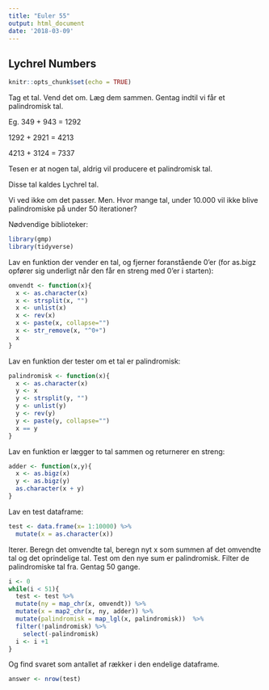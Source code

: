 ```yaml
---
title: "Euler 55"
output: html_document
date: '2018-03-09'
---
```

## Lychrel Numbers
```r
knitr::opts_chunk$set(echo = TRUE)
```

Tag et tal. Vend det om. Læg dem sammen. Gentag indtil vi får et palindromisk 
tal. 

Eg. 349 + 943 = 1292

1292 + 2921 = 4213

4213 + 3124 = 7337

Tesen er at nogen tal, aldrig vil producere et palindromisk tal. 

Disse tal kaldes Lychrel tal. 

Vi ved ikke om det passer. Men. Hvor mange tal, under 10.000 vil ikke blive
palindromiske på under 50 iterationer?


Nødvendige biblioteker:
```r
library(gmp)
library(tidyverse)
```

Lav en funktion der vender en tal, og fjerner foranstående 0'er (for as.bigz
opfører sig underligt når den får en streng med 0'er i starten):
```r
omvendt <- function(x){
  x <- as.character(x)
  x <- strsplit(x, "")
  x <- unlist(x)
  x <- rev(x)
  x <- paste(x, collapse="")
  x <- str_remove(x, "^0+")
  x
}
```

Lav en funktion der tester om et tal er palindromisk:
```r
palindromisk <- function(x){
  x <- as.character(x)
  y <- x
  y <- strsplit(y, "")
  y <- unlist(y)
  y <- rev(y)
  y <- paste(y, collapse="")
  x == y
}
```

Lav en funktion er lægger to tal sammen og returnerer en streng:
```r
adder <- function(x,y){
  x <- as.bigz(x)
  y <- as.bigz(y)
  as.character(x + y)
}
```

Lav en test dataframe:
```r
test <- data.frame(x= 1:10000) %>% 
  mutate(x = as.character(x))
```

Iterer. Beregn det omvendte tal, beregn nyt x som summen af det omvendte tal
og det oprindelige tal. Test om den nye sum er palindromisk. Filter de 
palindromiske tal fra. Gentag 50 gange.
```r
i <- 0
while(i < 51){
  test <- test %>% 
  mutate(ny = map_chr(x, omvendt)) %>% 
  mutate(x = map2_chr(x, ny, adder)) %>% 
  mutate(palindromisk = map_lgl(x, palindromisk))  %>% 
  filter(!palindromisk) %>% 
    select(-palindromisk)
  i <- i +1
}
```

Og find svaret som antallet af rækker i den endelige dataframe.
```r
answer <- nrow(test)



```


